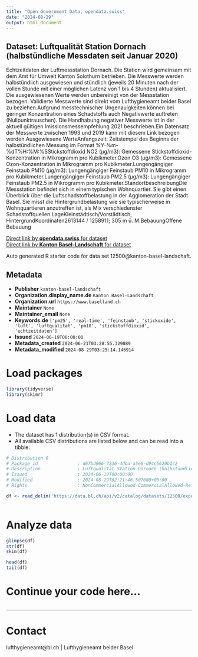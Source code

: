 ```yaml
---
title: "Open Government Data, opendata.swiss"
date: "2024-08-29"
output: html_document
---
```


## Dataset: Luftqualität Station Dornach (halbstündliche Messdaten seit Januar 2020)

Echtzeitdaten der Luftmessstation Dornach. Die Station wird gemeinsam mit dem Amt für Umwelt Kanton Solothurn betrieben. Die Messwerte werden halbstündlich ausgewiesen und stündlich (jeweils 20 Minuten nach der vollen Stunde mit einer möglichen Latenz von 1 bis 4 Stunden) aktualisiert. Die ausgewiesenen Werte werden unbereinigt von der Messstation bezogen. Validierte Messwerte sind direkt vom Lufthygieneamt beider Basel zu beziehen.Aufgrund messtechnischer Ungenauigkeiten können bei geringer Konzentration eines Schadstoffs auch Negativwerte auftreten (Nullpunktrauschen). Die Handhabung negativer Messwerte ist in der aktuell gültigen Imissionsmessempfehlung 2021 beschrieben.Ein Datensatz der Messwerte zwischen 1993 und 2019 kann mit diesem Link bezogen werden.Ausgewiesene WerteAnfangszeit: Zeitstempel des Beginns der halbstündlichen Messung im Format %Y-%m-%dT%H:%M:%SStickstoffdioxid NO2 (µg/m3): Gemessene Stickstoffdioxid-Konzentration in Mikrogramm pro Kubikmeter.Ozon O3 (µg/m3): Gemessene Ozon-Konzentration in Mikrogramm pro Kubikmeter.Lungengängiger Feinstaub PM10 (µg/m3): Lungengängiger Feinstaub PM10 in Mikrogramm pro Kubikmeter.Lungengängiger Feinstaub PM2.5 (µg/m3): Lungengängiger Feinstaub PM2.5 in Mikrogramm pro Kubikmeter.StandortbeschreibungDie Messstation befindet sich in einem typischen Wohnquartier. Sie gibt einen Überblick über die Luftschadstoffbelastung in der Agglomeration der Stadt Basel. Sie misst die Hintergrundbelastung wie sie typischerweise in Wohnquartieren anzutreffen ist, als Mix verschiedenster Schadstoffquellen.LageKleinstädtisch/Vorstädtisch, HintergrundKoordinaten2613144 / 1258911; 305 m ü. M.BebauungOffene Bebauung

[Direct link by **opendata.swiss** for dataset](https://opendata.swiss/de/dataset/luftqualitat-station-dornach-halbstundliche-messdaten-seit-januar-2000)<br>
[Direct link by **Kanton Basel-Landschaft** for dataset](https://data.bl.ch/explore/dataset/12500/)

Auto generated R starter code for data set 12500@kanton-basel-landschaft.

## Metadata

- **Publisher** `kanton-basel-landschaft`
- **Organization.display_name.de** `Kanton Basel-Landschaft`
- **Organization.url** `https://www.baselland.ch`
- **Maintainer** `None`
- **Maintainer_email** `None`
- **Keywords.de** `['pm25', 'real-time', 'feinstaub', 'stickoxide', 'luft', 'luftqualitat', 'pm10', 'stickstoffdioxid', 'echtzeitdaten']`
- **Issued** `2024-06-19T00:00:00`
- **Metadata_created** `2024-06-21T03:28:55.329089`
- **Metadata_modified** `2024-08-29T03:25:14.146914`


# Load packages

```r

library(tidyverse)
library(skimr)

```

# Load data

-   The dataset has 1 distribution(s) in CSV format.
-   All available CSV distributions are listed below and can be read into a tibble.

```r

# Distribution 0
# Package_id               : d67bd966-7236-4dba-a5e6-d94c5620b1c2
# Description              : Luftqualität Station Dornach (halbstündliche Messdaten seit Januar 2020) (csv)
# Issued                   : 2024-06-19T00:00:00
# Modified                 : 2024-08-29T02:21:46.507000+00:00
# Rights                   : NonCommercialAllowed-CommercialAllowed-ReferenceRequired

df <- read_delim('https://data.bl.ch/api/v2/catalog/datasets/12500/exports/csv?use_labels=true')



```

# Analyze data

```r

glimpse(df)
str(df)
skim(df)

head(df)
tail(df)

```

# Continue your code here...

```r

```

------------------------------------------------------------------------

# Contact

lufthygieneamt@bl.ch | Lufthygieneamt beider Basel
